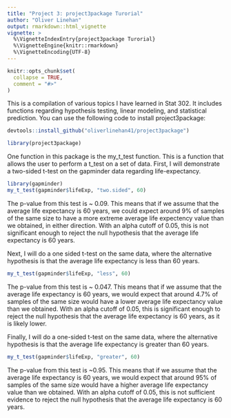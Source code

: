```yaml
---
title: "Project 3: project3package Turorial"
author: "Oliver Linehan"
output: rmarkdown::html_vignette
vignette: >
  %\VignetteIndexEntry{project3package Turorial}
  %\VignetteEngine{knitr::rmarkdown}
  %\VignetteEncoding{UTF-8}
---
```


```r
knitr::opts_chunk$set(
  collapse = TRUE,
  comment = "#>"
)
```

This is a compilation of various topics I have learned in Stat 302. It includes functions regarding hypothesis testing, linear modeling, and statistical prediction. You can use the following code to install project3package:
```r
devtools::install_github("oliverlinehan41/project3package")
```

```r
library(project3package)
```

One function in this package is the my_t_test function. This is a function that allows the user to perform a t_test on a set of data. First, I will demonstrate a two-sided t-test on the gapminder data regarding life-expectancy. 

```r
library(gapminder)
my_t_test(gapminder$lifeExp, "two.sided", 60)
```
The p-value from this test is ~ 0.09. This means that if we assume that the average life expectancy is 60 years, we could expect around 9% of samples of the same size to have a more extreme average life expectency value than we obtained, in either direction. With an alpha cutoff of 0.05, this is not significant enough to reject the null hypothesis that the average life expectancy is 60 years.

Next, I will do a one sided t-test on the same data, where the alternative hypothesis is that the average life expectancy is less than 60 years.

```r
my_t_test(gapminder$lifeExp, "less", 60)
```
The p-value from this test is ~ 0.047. This means that if we assume that the average life expectancy is 60 years, we would expect that around 4.7% of samples of the same size would have a lower average life expectancy value than we obtained. With an alpha cutoff of 0.05, this is significant enough to reject the null hypothesis that the average life expectancy is 60 years, as it is likely lower.

Finally, I will do a one-sided t-test on the same data, where the alternative hypothesis is that the average life expectancy is greater than 60 years.

```r
my_t_test(gapminder$lifeExp, "greater", 60)
```
The p-value from this test is ~0.95. This means that if we assume that the average life expectancy is 60 years, we would expect that around 95% of samples of the same size would have a higher average life expectancy value than we obtained. With an alpha cutoff of 0.05, this is not sufficient evidence to reject the null hypothesis that the average life expectancy is 60 years.
